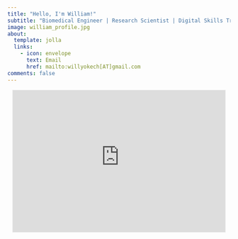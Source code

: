 ```yaml
---
title: "Hello, I'm William!"
subtitle: "Biomedical Engineer | Research Scientist | Digital Skills Trainer"
image: william_profile.jpg
about:
  template: jolla
  links:
    - icon: envelope
      text: Email
      href: mailto:willyokech[AT]gmail.com
comments: false
---
```


:::: {#hero-heading style="text-align:center"}
<link rel="stylesheet" href="https://cdnjs.cloudflare.com/ajax/libs/font-awesome/6.7.2/css/all.min.css">

::: icon-links
<a href="blog_cv/Resume_William_Okech_Website_2024.pdf" target="_blank" title = "Resume"><i class="fa-solid fa-file-lines"></i></a> <a href="https://www.linkedin.com/in/williamokech/" target="_blank" title = "LinkedIn"><i class="fa-brands fa-linkedin-in"></i></a> <a href="https://github.com/wokech" target="_blank" title = "GitHub"><i class="fa-brands fa-square-github"></i></a> <a href="https://bsky.app/profile/willyokech.bsky.social" target="_blank" title = "Bluesky"><i class="fa-brands fa-bluesky"></i></a> <a href="blog.qmd" target="_blank" title = "Blog"><i class="fa-solid fa-blog"></i></a>
:::
<iframe src="https://afrobiotech.substack.com/embed" width="480" height="320" style="border:1px solid #EEE; background:white;" frameborder="0" scrolling="no"></iframe>


::::
